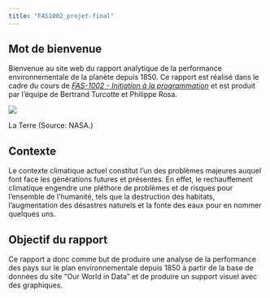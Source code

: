 ```yaml
---
title: "FAS1002_projet-final"
---
```


## Mot de bienvenue

Bienvenue au site web du rapport analytique de la performance environnementale de la planète depuis 1850. Ce rapport est réalisé dans le cadre du cours de [*FAS-1002 - Initiation à la programmation*]{.underline} et est produit par l'équipe de Bertrand Turcotte et Philippe Rosa.

![](images/paste-9BEB2BB8.png)

La Terre (Source: NASA.)

## Contexte

Le contexte climatique actuel constitut l'un des problèmes majeures auquel font face les générations futures et présentes. En effet, le rechauffement climatique engendre une pléthore de problèmes et de risques pour l'ensemble de l'humanité, tels que la destruction des habitats, l'augmentation des désastres naturels et la fonte des eaux pour en nommer quelques uns.

## Objectif du rapport

Ce rapport a donc comme but de produire une analyse de la performance des pays sur le plan environnementale depuis 1850 à partir de la base de données du site "Our World in Data" et de produire un support visuel avec des graphiques.
